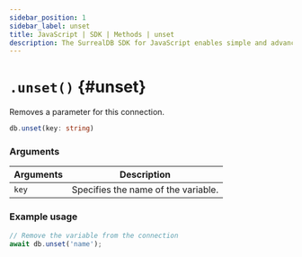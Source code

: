 ```yaml
---
sidebar_position: 1
sidebar_label: unset
title: JavaScript | SDK | Methods | unset
description: The SurrealDB SDK for JavaScript enables simple and advanced querying of a remote or embedded database.
---
```



# `.unset()` {#unset}

Removes a parameter for this connection.

```ts title="Method Syntax"
db.unset(key: string)
```

### Arguments
<table>
    <thead>
        <tr>
            <th colspan="2" scope="col">Arguments</th>
            <th colspan="2" scope="col">Description</th>
        </tr>
    </thead>  
    <tbody>
        <tr>
            <td colspan="2" scope="row" data-label="Arguments">
                <code>key</code>
                <Label label="required" />
            </td>
            <td colspan="2" scope="row" data-label="Description">
                Specifies the name of the variable.
            </td>
        </tr>
    </tbody>
</table>

### Example usage
```javascript
// Remove the variable from the connection
await db.unset('name');
```
